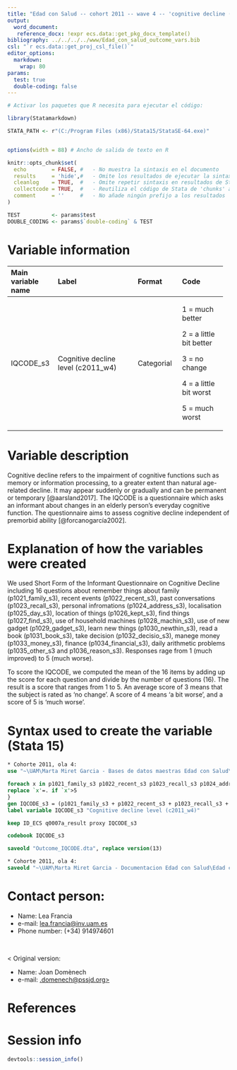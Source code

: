 ```yaml
---
title: "Edad con Salud -- cohort 2011 -- wave 4 -- 'cognitive decline (IQCODE)'"
output:
  word_document:
   reference_docx: !expr ecs.data::get_pkg_docx_template()
bibliography: ../../../../www/Edad_con_salud_outcome_vars.bib 
csl: "`r ecs.data::get_proj_csl_file()`"
editor_options: 
  markdown:
    wrap: 80
params:
  test: true
  double-coding: false
---
```


```r
# Activar los paquetes que R necesita para ejecutar el código:

library(Statamarkdown)

STATA_PATH <- r"(C:/Program Files (x86)/Stata15/StataSE-64.exe)"


options(width = 88) # Ancho de salida de texto en R

knitr::opts_chunk$set(
  echo        = FALSE, #   - No muestra la sintaxis en el documento
  results     = 'hide',#   - Omite los resultados de ejecutar la sintaxis
  cleanlog    = TRUE,  #   - Omite repetir sintaxis en resultados de Stata
  collectcode = TRUE,  #   - Reutiliza el código de Stata de 'chunks' anteriores
  comment     = ''     #   - No añade ningún prefijo a los resultados
)

TEST          <- params$test
DOUBLE_CODING <- params$`double-coding` & TEST
```

# Variable information

+---------------+----------------------------+---------------+---------------+
| Main variable | Label                      | Format        | Code          |
| name          |                            |               |               |
+:==============+:===========================+:==============+:==============+
| IQCODE_s3     | Cognitive decline level    | Categorial    | 1 = much      |
|               | (c2011_w4)                 |               | better        |
|               |                            |               |               |
|               |                            |               | 2 = a little  |
|               |                            |               | bit better    |
|               |                            |               |               |
|               |                            |               | 3 = no change |
|               |                            |               |               |
|               |                            |               | 4 = a little  |
|               |                            |               | bit worst     |
|               |                            |               |               |
|               |                            |               | 5 = much      |
|               |                            |               | worst         |
+---------------+----------------------------+---------------+---------------+

# Variable description

Cognitive decline refers to the impairment of cognitive functions such as memory
or information processing, to a greater extent than natural age-related decline.
It may appear suddenly or gradually and can be permanent or temporary
[@aarsland2017]. The IQCODE is a questionnaire which asks an informant about
changes in an elderly person's everyday cognitive function. The questionnaire
aims to assess cognitive decline independent of premorbid ability
[@forcanogarcía2002].

# Explanation of how the variables were created

We used Short Form of the Informant Questionnaire on Cognitive Decline including
16 questions about remember things about family (p1021_family_s3), recent events
(p1022_recent_s3), past conversations (p1023_recall_s3), personal infromations
(p1024_address_s3), localisation (p1025_day_s3), location of things
(p1026_kept_s3), find things (p1027_find_s3), use of household machines
(p1028_machin_s3), use of new gadget (p1029_gadget_s3), learn new things
(p1030_newthin_s3), read a book (p1031_book_s3), take decision
(p1032_decisio_s3), manege money (p1033_money_s3), finance (p1034_financial_s3),
daily arithmetic problems (p1035_other_s3 and p1036_reason_s3). Responses rage
from 1 (much improved) to 5 (much worse).

To score the IQCODE, we computed the mean of the 16 items by adding up the score
for each question and divide by the number of questions (16). The result is a
score that ranges from 1 to 5. An average score of 3 means that the subject is
rated as 'no change'. A score of 4 means 'a bit worse', and a score of 5 is
'much worse'.

# Syntax used to create the variable (Stata 15)

```stata
* Cohorte 2011, ola 4:
use "~\UAM\Marta Miret Garcia - Bases de datos maestras Edad con Salud\Ola_4\Cohorte 2011\rawdata_c2011w4.dta"
```

```stata
foreach x in p1021_family_s3 p1022_recent_s3 p1023_recall_s3 p1024_address_s3 p1025_day_s3 p1026_kept_s3 p1027_find_s3 p1028_machin_s3 p1029_gadget_s3 p1030_newthin_s3 p1031_book_s3 p1032_decisio_s3 p1033_money_s3 p1034_financial_s3 p1035_other_s3 p1036_reason_s3 {
replace `x'=. if `x'>5
}
gen IQCODE_s3 = (p1021_family_s3 + p1022_recent_s3 + p1023_recall_s3 + p1024_address_s3 + p1025_day_s3 + p1026_kept_s3 + p1027_find_s3 + p1028_machin_s3 + p1029_gadget_s3 + p1030_newthin_s3 + p1031_book_s3 + p1032_decisio_s3 + p1033_money_s3 + p1034_financial_s3 + p1035_other_s3 + p1036_reason_s3) / 16
label variable IQCODE_s3 "Cognitive decline level (c2011_w4)"

```

```stata
keep ID_ECS q0007a_result proxy IQCODE_s3

codebook IQCODE_s3
```

```stata
saveold "Outcome_IQCODE.dta", replace version(13)
```

```stata

* Cohorte 2011, ola 4:
saveold "~\UAM\Marta Miret Garcia - Documentacion Edad con Salud\Edad con salud - Ola 4\Outcomes\Cohorte 2011\Outcome datasets\Outcome_IQCODE.dta", replace version(13)

```

# Contact person:

-   Name: Lea Francia
-   e-mail: [lea.francia\@inv.uam.es](mailto:lea.francia@inv.uam.es){.email}
-   Phone number: (+34) 914974601

<br>

\< Original version:

-   Name: Joan Domènech
-   e-mail:
    [\j.domenech@pssjd.org\>](mailto:j.domenech@pssjd.org){.email}

# References

::: {#refs}
:::

\newpage

# Session info

```r
devtools::session_info()
```
